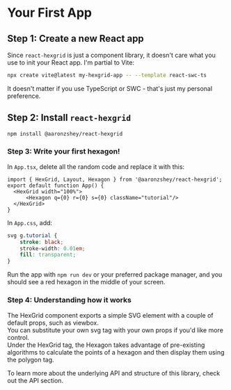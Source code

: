 
<Meta title="Getting Started/Your First App"/>

# Your First App

## Step 1: Create a new React app
Since `react-hexgrid` is just a component library, it doesn't care what you use to init your React app.  I'm partial to Vite:
```bash
npx create vite@latest my-hexgrid-app -- --template react-swc-ts
```

It doesn't matter if you use TypeScript or SWC - that's just my personal preference.

## Step 2: Install `react-hexgrid`

```bash
npm install @aaronzshey/react-hexgrid
```

### Step 3: Write your first hexagon!

In `App.tsx`, delete all the random code and replace it with this:

```tsx
import { HexGrid, Layout, Hexagon } from '@aaronzshey/react-hexgrid';
export default function App() {
  <HexGrid width="100%">
      <Hexagon q={0} r={0} s={0} className="tutorial"/>
  </HexGrid>
}
```

In `App.css`, add:

```css
svg g.tutorial {
    stroke: black;
    stroke-width: 0.01em;
    fill: transparent;
}
```

Run the app with `npm run dev` or your preferred package manager, and you should see a red hexagon in the middle of your screen.

  <Story of={HexagonStory.Default} />


### Step 4: Understanding how it works

The HexGrid component exports a simple SVG element with a couple of default props, such as viewbox.  
You can substitute your own svg tag with your own props if you'd like more control.  
Under the HexGrid tag, the Hexagon takes advantage of pre-existing algorithms to calculate the points
of a hexagon and then display them using the polygon tag.


To learn more about the underlying API and structure of this library, check out the API section.